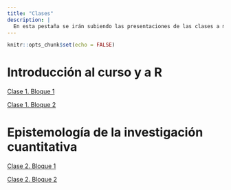 ```yaml
---
title: "Clases"
description: |
  En esta pestaña se irán subiendo las presentaciones de las clases a medida que se vayan ejecutando. 
---
```


```r
knitr::opts_chunk$set(echo = FALSE)
```

# Introducción al curso y a R

[Clase 1. Bloque 1](https://mc1ucsh2021.netlify.app/clases/clase1/clase1.html)

[Clase 1. Bloque 2]()


# Epistemología de la investigación cuantitativa 

[Clase 2. Bloque 1]()

[Clase 2. Bloque 2]()